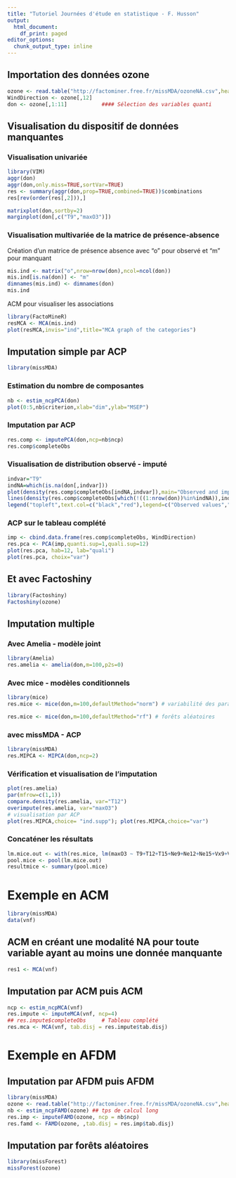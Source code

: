 ```yaml
---
title: "Tutoriel Journées d'étude en statistique - F. Husson"
output:
  html_document:
    df_print: paged
editor_options:
  chunk_output_type: inline
---
```


## Importation des données ozone

```r
ozone <- read.table("http://factominer.free.fr/missMDA/ozoneNA.csv",header=TRUE,sep=",",row.names=1)
WindDirection <- ozone[,12]
don <- ozone[,1:11]           #### Sélection des variables quanti
```

## Visualisation du dispositif de données manquantes
### Visualisation univariée

```r
library(VIM)
aggr(don)
aggr(don,only.miss=TRUE,sortVar=TRUE)
res <- summary(aggr(don,prop=TRUE,combined=TRUE))$combinations
res[rev(order(res[,2])),]

matrixplot(don,sortby=2)
marginplot(don[,c("T9","maxO3")])
```
 
### Visualisation multivariée de la matrice de présence-absence

Création d'un matrice de présence absence avec "o" pour observé et "m" pour manquant

```r
mis.ind <- matrix("o",nrow=nrow(don),ncol=ncol(don))
mis.ind[is.na(don)] <- "m"
dimnames(mis.ind) <- dimnames(don)
mis.ind
```

ACM pour visualiser les associations
```r
library(FactoMineR)
resMCA <- MCA(mis.ind)
plot(resMCA,invis="ind",title="MCA graph of the categories")
```

## Imputation simple par ACP 
```r
library(missMDA)
```

### Estimation du nombre de composantes
```r
nb <- estim_ncpPCA(don) 
plot(0:5,nb$criterion,xlab="dim",ylab="MSEP")
```

### Imputation par ACP
```r
res.comp <- imputePCA(don,ncp=nb$ncp)
res.comp$completeObs
```

### Visualisation de distribution observé - imputé
```r
indvar="T9"
indNA=which(is.na(don[,indvar]))
plot(density(res.comp$completeObs[indNA,indvar]),main="Observed and imputed values for T9",xlab="T9")
lines(density(res.comp$completeObs[which(!((1:nrow(don))%in%indNA)),indvar]),col="red")
legend("topleft",text.col=c("black","red"),legend=c("Observed values","Imputations"))
```

### ACP sur le tableau complété
```r
imp <- cbind.data.frame(res.comp$completeObs, WindDirection)
res.pca <- PCA(imp,quanti.sup=1,quali.sup=12)
plot(res.pca, hab=12, lab="quali")
plot(res.pca, choix="var")
```


## Et avec Factoshiny
```r
library(Factoshiny)
Factoshiny(ozone)
```

## Imputation multiple
### Avec Amelia - modèle joint

```r
library(Amelia)
res.amelia <- amelia(don,m=100,p2s=0)
```
### Avec mice - modèles conditionnels
```r
library(mice)
res.mice <- mice(don,m=100,defaultMethod="norm") # variabilité des paramètres de régression obtenue par bootstrap

res.mice <- mice(don,m=100,defaultMethod="rf") # forêts aléatoires
```

### avec missMDA - ACP
```r
library(missMDA)
res.MIPCA <- MIPCA(don,ncp=2)
```


### Vérification et visualisation de l'imputation
```r
plot(res.amelia)
par(mfrow=c(1,1))
compare.density(res.amelia, var="T12")
overimpute(res.amelia, var="maxO3")
# visualisation par ACP 
plot(res.MIPCA,choice= "ind.supp"); plot(res.MIPCA,choice="var")
```


### Concaténer les résultats 
```r
lm.mice.out <- with(res.mice, lm(maxO3 ~ T9+T12+T15+Ne9+Ne12+Ne15+Vx9+Vx12+Vx15+maxO3v))
pool.mice <- pool(lm.mice.out)
resultmice <- summary(pool.mice)
```

# Exemple en ACM 

```r
library(missMDA)
data(vnf)
```

## ACM en créant une modalité NA pour toute variable ayant au moins une donnée manquante
```r
res1 <- MCA(vnf)
```

## Imputation par ACM puis ACM
```r
ncp <- estim_ncpMCA(vnf)
res.impute <- imputeMCA(vnf, ncp=4)
## res.impute$completeObs     # Tableau complété
res.mca <- MCA(vnf, tab.disj = res.impute$tab.disj)
```

# Exemple en AFDM
## Imputation par AFDM puis AFDM
```r
library(missMDA)
ozone <- read.table("http://factominer.free.fr/missMDA/ozoneNA.csv",header=TRUE,sep=",",row.names=1)
nb <- estim_ncpFAMD(ozone) ## tps de calcul long
res.imp <- imputeFAMD(ozone, ncp = nb$ncp)
res.famd <- FAMD(ozone, ,tab.disj = res.imp$tab.disj)
```

## Imputation par forêts aléatoires
```r
library(missForest)
missForest(ozone)
```

